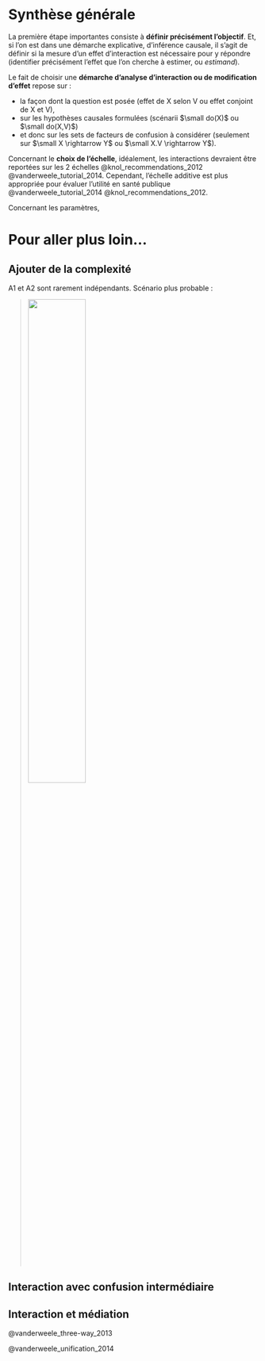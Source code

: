 
# Synthèse générale 

La première étape importantes consiste à **définir précisément l'objectif**. Et, si l'on est dans une démarche explicative, d'inférence causale, il s'agit de définir si la mesure d'un effet d’interaction est nécessaire pour y répondre (identifier précisément l'effet que l'on cherche à estimer, ou *estimand*).

Le fait de choisir une **démarche d'analyse d'interaction ou de modification d'effet** repose sur : 

- la façon dont la question est posée (effet de X selon V ou effet conjoint de X et V), 
- sur les hypothèses causales formulées (scénarii $\small do(X)$ ou $\small do(X,V)$) 
- et donc sur les sets de facteurs de confusion à considérer (seulement sur $\small X \rightarrow Y$ ou $\small X.V \rightarrow Y$).

Concernant le **choix de l'échelle**, idéalement, les interactions devraient être reportées sur les 2 échelles @knol_recommendations_2012 @vanderweele_tutorial_2014. Cependant, l’échelle additive est plus appropriée pour évaluer l’utilité en santé publique @vanderweele_tutorial_2014 @knol_recommendations_2012.


Concernant les paramètres,


# Pour aller plus loin...

## Ajouter de la complexité

A1 et A2 sont rarement indépendants. Scénario plus probable :

> ![](img/Image11.png){width=50%}


## Interaction avec confusion intermédiaire




## Interaction et médiation


@vanderweele_three-way_2013 

@vanderweele_unification_2014

